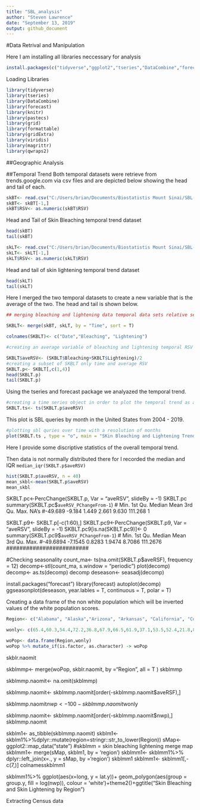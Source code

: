 ```yaml
---
title: "SBL_analysis"
author: "Steven Lawrence"
date: "September 13, 2019"
output: github_document
---
```


#Data Retrival and Manipulation

Here I am installing all libraries neccessary for analysis

```r
install.packages(c("tidyverse","ggplot2","tseries","DataCombine","forecast","dplyr","knitr","pastecs","grid","formattable","gridExtra","viridis","viewpoint"))

```
Loading Libraries

```r
library(tidyverse)
library(tseries)
library(DataCombine)
library(forecast)
library(knitr)
library(pastecs)
library(grid)
library(formattable)
library(gridExtra)
library(viridis)
library(magrittr)
library(qwraps2)

```


##Geographic Analysis 


##Temporal Trend
Both temporal datasets were retrieve from trends.google.com via csv files and are depicted below showing the head and tail of each. 

```r
skBT<- read.csv("C:/Users/brian/Documents/Biostatistis Mount Sinai/SBL-Global/drive-download-20190913T154116Z-001/GtrendData/SkinBleachingTime0419.csv", header = T, sep = ",",stringsAsFactors = F, col.names = c("Time","RSV"))
skBT<- skBT[-1,]
skBT$RSV<- as.numeric(skBT$RSV)
```

Head and Tail of Skin Bleaching temporal trend dataset
```r
head(skBT)
tail(skBT)
```

```r
skLT<- read.csv("C:/Users/brian/Documents/Biostatistis Mount Sinai/SBL-Global/drive-download-20190913T154116Z-001/GtrendData/SkinLighteningTime0419.csv", header = T, sep = ",", stringsAsFactors = F, col.names = c("Time","RSV"))
skLT<- skLT[-1,]
skLT$RSV<- as.numeric(skLT$RSV)
```
Head and tail of skin lightening temporal trend dataset
```r

head(skLT)
tail(skLT)
```
Here I merged the two temporal datasets to create a new variable that is the average of the two.  The head and tail is shown below.

```r

## merging bleaching and lightening data temporal data sets relative search volumes by time##

SKBLT<- merge(skBT, skLT, by = "Time", sort = T)

colnames(SKBLT)<- c("Date","Bleaching", "Lightening")

#creating an average variable of bleaching and lightening temporal RSV's

SKBLT$aveRSV<- (SKBLT$Bleaching+SKBLT$Lightening)/2
#creating a subset of SKBLT only time and average RSV 
SKBLT.p<- SKBLT[,c(1,4)]
head(SKBLT.p)
tail(SKBLT.p)
```

Using the tseries and forecast package we analyazed the temporal trend. 

```r
#creating a time series object in order to plot the temporal trend as a time series element
SKBLT.ts<- ts(SKBLT.p$aveRSV)

```

This plot is SBL queries by month in the United States from 2004 - 2019. 
```r
#plotting sbl quries over time with a resolution of months 
plot(SKBLT.ts , type = "o", main = "SKin Bleaching and Lightening Trend from 2004 To 2019", xlab = "Months", ylab = "Relative Search Volume")
```
Here I provide some discriptive statistics of the overall temporal trend. 

Then data is not normally distributed there for I recorded the median and IQR `median_iqr(SKBLT.p$aveRSV)`
```r
hist(SKBLT.p$aveRSV, n = 40)
mean_skbl<-mean(SKBLT.p$aveRSV)
mean_skbl


```
SKBLT.pc<-PercChange(SKBLT.p, Var = "aveRSV", slideBy = -1)
SKBLT.pc
summary(SKBLT.pc$`aveRSV_PChangeFrom-1`)
#   Min. 1st Qu.  Median    Mean 3rd Qu.    Max.    NA's 
#-49.689  -9.184   1.449   2.661   9.630 111.268       1 

SKBLT.p9<- SKBLT.p[-c(1:60),]
SKBLT.pc9<-PercChange(SKBLT.p9, Var = "aveRSV", slideBy = -1)
SKBLT.pc9[is.na(SKBLT.pc9)]<- 0 
summary(SKBLT.pc9$`aveRSV_PChangeFrom-1`)
#     Min.  1st Qu.   Median     Mean  3rd Qu.     Max. 
#-49.6894  -7.1545   0.8283   1.9474   8.7086 111.2676
#########################

#Checking seasonality
count_ma<- ts(na.omit(SKBLT.p$aveRSF), frequency = 12)
decomp<-stl(count_ma, s.window = "periodic")
plot(decomp)
decomp<- as.ts(decomp)
decomp
deseason<- seasadj(decomp)

install.packages("forecast")
library(forecast)
autoplot(decomp)
ggseasonplot(deseason, year.lables = T, continuous = T, polar = T)

#########################

Creating a data frame of the non white population which will be inverted values of the white population scores. 
```r
Region<- c("Alabama", "Alaska","Arizona", "Arkansas", "California", "Colorado","Connecticut", "Delaware", "District of Columbia", "Florida", "Georgia", "Hawaii", "Idaho", "Illinois", "Indiana", "Iowa", "Kansas", "Kentucky", "Louisiana", "Maine", "Maryland", "Massachusetts", "Michigan", " Minnesota", "Mississippi", "Missouri", "Montana", "Nebraska", "Nevada","New Hampshire", "New Jersey", "New Mexico", "New York", "North Carolina", "North Dakota", "Ohio", "Oklahoma", "Oregon", "Pennsylvania", "Puerto Rico", "Rhode Island", "South Carolina", " South Dakota", "Tennessee", "Texas", "Utah", "Vermont", " Virginia", "Washington", "West Virginia", "Wisconsin", "Wyoming")

wonly<- c(65.4,60.3,54.4,72.2,36.8,67.9,66.5,61.9,37.1,53.5,52.4,21.8,81.7,61.0,78.9,85.3,75.7,84.3, 58.6,93.1,50.5,71.4,74.9,79.5,56.5, 79.3,85.9,78.6,48.7,90.0,54.9,37.1,55.4,62.8,84.0,78.7,65.3,75.3,76.1,0.8,72.0,63.7,81.4,73.7,41.5,78,92.5,61.5,68.0,92.1,81.1,83.8 )

woPop<- data.frame(Region,wonly)
woPop %>% mutate_if(is.factor, as.character) -> woPop


```
skblr.naomit

skblmmp<- merge(woPop, skblr.naomit, by ="Region", all = T )
skblmmp

skblmmp.naomit<- na.omit(skblmmp)

skblmmp.naomit<- skblmmp.naomit[order(-skblmmp.naomit$aveRSF),]

skblmmp.naomit$nwp<- 100 - skblmmp.naomit$wonly

skblmmp.naomit<- skblmmp.naomit[order(-skblmmp.naomit$nwp),]
skblmmp.naomit

skblm1<- as_tibble(skblmmp.naomit)
skblm1<- skblm1%>%dplyr::mutate(region=stringr::str_to_lower(Region))
sMap<- ggplot2::map_data("state")
#skblmm = skin bleaching lightening merge map
skblmm1<- merge(sMap, skblm1, by = 'region')
skblmm1<- skblmm1%>% dplyr::left_join(x=., y = sMap, by ='region')
skblmm1
skblmm1<- skblmm1[,-c(7,)]
colnamesskblmm1

skblmm1%>% ggplot(aes(x=long, y = lat.y))+ geom_polygon(aes(group = group.y, fill = log(nwp)), colour = 'white')+theme2()+ggtitle("Skin Bleaching and Skin Lightening by Region")


Extracting Census data
